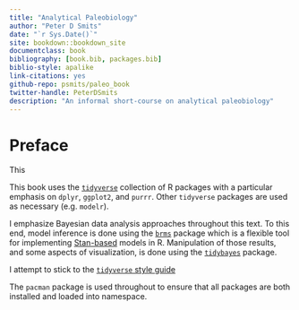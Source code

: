 ```yaml
--- 
title: "Analytical Paleobiology"
author: "Peter D Smits"
date: "`r Sys.Date()`"
site: bookdown::bookdown_site
documentclass: book
bibliography: [book.bib, packages.bib]
biblio-style: apalike
link-citations: yes
github-repo: psmits/paleo_book
twitter-handle: PeterDSmits
description: "An informal short-course on analytical paleobiology"
---
```


# Preface {-}

This 

This book uses the [`tidyverse`](https://www.tidyverse.org/) collection of R packages with a particular emphasis on `dplyr`, `ggplot2`, and `purrr`. Other `tidyverse` packages are used as necessary (e.g. `modelr`).

I emphasize Bayesian data analysis approaches throughout this text. To this end, model inference is done using the [`brms`](https://github.com/paul-buerkner/brms) package which is a flexible tool for implementing [Stan-based](https://mc-stan.org/) models in R. Manipulation of those results, and some aspects of visualization, is done using the [`tidybayes`](http://mjskay.github.io/tidybayes/) package.

I attempt to stick to the [`tidyverse` style guide](https://style.tidyverse.org/)


The `pacman` package is used throughout to ensure that all packages are both installed and loaded into namespace.


